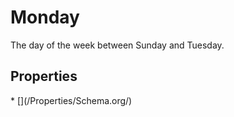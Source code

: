 # Monday

The day of the week between Sunday and Tuesday.

## Properties

<Grid>
* [](/Properties/Schema.org/)

</Grid>

